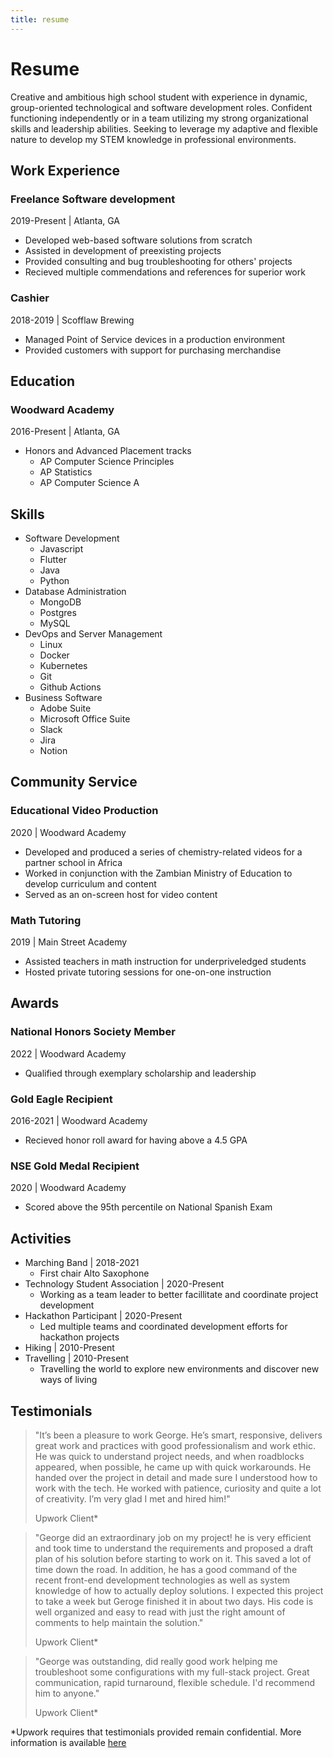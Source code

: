 ```yaml
---
title: resume
---
```

# Resume
Creative and ambitious high school student with experience in dynamic, group-oriented technological and software development roles.
Confident functioning independently or in a team utilizing my strong organizational skills and leadership abilities. 
Seeking to leverage my adaptive and flexible nature to develop my STEM knowledge in professional environments. 

## Work Experience

### Freelance Software development
2019-Present | Atlanta, GA
- Developed web-based software solutions from scratch
- Assisted in development of preexisting projects 
- Provided consulting and bug troubleshooting for others' projects
- Recieved multiple commendations and references for superior work 

### Cashier
2018-2019 | Scofflaw Brewing
- Managed Point of Service devices in a production environment
- Provided customers with support for purchasing merchandise

## Education

### Woodward Academy
2016-Present | Atlanta, GA
- Honors and Advanced Placement tracks
  - AP Computer Science Principles
  - AP Statistics
  - AP Computer Science A

## Skills

- Software Development
  - Javascript
  - Flutter
  - Java
  - Python
- Database Administration
  - MongoDB
  - Postgres
  - MySQL
- DevOps and Server Management
  - Linux
  - Docker
  - Kubernetes
  - Git
  - Github Actions
- Business Software
  - Adobe Suite
  - Microsoft Office Suite
  - Slack
  - Jira
  - Notion

## Community Service

### Educational Video Production
2020 | Woodward Academy
- Developed and produced a series of chemistry-related videos for a partner school in Africa
- Worked in conjunction with the Zambian Ministry of Education to develop curriculum and content
- Served as an on-screen host for video content

### Math Tutoring
2019 | Main Street Academy
- Assisted teachers in math instruction for underpriveledged students
- Hosted private tutoring sessions for one-on-one instruction

## Awards

### National Honors Society Member
2022 | Woodward Academy
- Qualified through exemplary scholarship and leadership

### Gold Eagle Recipient
2016-2021 | Woodward Academy
- Recieved honor roll award for having above a 4.5 GPA

### NSE Gold Medal Recipient
2020 | Woodward Academy
- Scored above the 95th percentile on National Spanish Exam 

## Activities
- Marching Band | 2018-2021
    - First chair Alto Saxophone
- Technology Student Association | 2020-Present
    - Working as a team leader to better facillitate and coordinate project development 
- Hackathon Participant | 2020-Present
    - Led multiple teams and coordinated development efforts for hackathon projects
- Hiking | 2010-Present
- Travelling | 2010-Present
    - Travelling the world to explore new environments and discover new ways of living

## Testimonials
> "It’s been a pleasure to work George. He’s smart, responsive, delivers great work and practices with good professionalism and work ethic. He was quick to understand project needs, and when roadblocks appeared, when possible, he came up with quick workarounds. He handed over the project in detail and made sure I understood how to work with the tech. He worked with patience, curiosity and quite a lot of creativity. I’m very glad I met and hired him!"
> 
> Upwork Client*

> "George did an extraordinary job on my project! he is very efficient and took time to understand the requirements and proposed a draft plan of his solution before starting to work on it. This saved a lot of time down the road. In addition, he has a good command of the recent front-end development technologies as well as system knowledge of how to actually deploy solutions. I expected this project to take a week but Geroge finished it in about two days. His code is well organized and easy to read with just the right amount of comments to help maintain the solution."
>
> Upwork Client*

> "George was outstanding, did really good work helping me troubleshoot some configurations with my full-stack project. Great communication, rapid turnaround, flexible schedule. I'd recommend him to anyone."
>
> Upwork Client*

*Upwork requires that testimonials provided remain confidential. More information is available [here](https://www.upwork.com/freelancers/~01722f50762199c085)